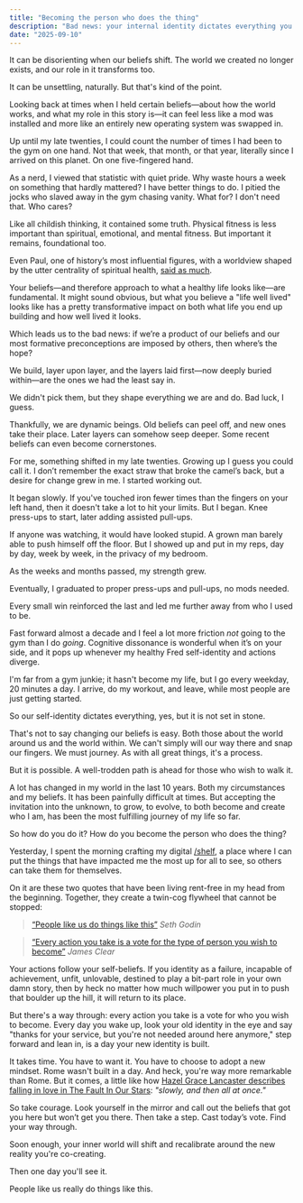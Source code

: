 ```yaml
---
title: "Becoming the person who does the thing"
description: "Bad news: your internal identity dictates everything you do. Good news: you can change it"
date: "2025-09-10"
---
```


<Tweet id="1965662575368265755" />

It can be disorienting when our beliefs shift. The world we created no longer exists, and our role in it transforms too.

It can be unsettling, naturally. But that's kind of the point.

Looking back at times when I held certain beliefs—about how the world works, and what my role in this story is—it can feel less like a mod was installed and more like an entirely new operating system was swapped in.

Up until my late twenties, I could count the number of times I had been to the gym on one hand. Not that week, that month, or that year, literally since I arrived on this planet. On one five-fingered hand.

As a nerd, I viewed that statistic with quiet pride. Why waste hours a week on something that hardly mattered? I have better things to do. I pitied the jocks who slaved away in the gym chasing vanity. What for? I don't need that. Who cares?

Like all childish thinking, it contained some truth. Physical fitness is less important than spiritual, emotional, and mental fitness. But important it remains, foundational too.

Even Paul, one of history’s most influential figures, with a worldview shaped by the utter centrality of spiritual health, <a href="https://www.bible.com/bible/111/1TI.4.8.NIV" target="_blank">said as much</a>.

Your beliefs—and therefore approach to what a healthy life looks like—are fundamental. It might sound obvious, but what you believe a "life well lived" looks like has a pretty transformative impact on both what life you end up building and how well lived it looks.

Which leads us to the bad news: if we’re a product of our beliefs and our most formative preconceptions are imposed by others, then where’s the hope?

We build, layer upon layer, and the layers laid first—now deeply buried within—are the ones we had the least say in.

We didn't pick them, but they shape everything we are and do. Bad luck, I guess.

Thankfully, we are dynamic beings. Old beliefs can peel off, and new ones take their place. Later layers can somehow seep deeper. Some recent beliefs can even become cornerstones.

For me, something shifted in my late twenties. Growing up I guess you could call it. I don’t remember the exact straw that broke the camel’s back, but a desire for change grew in me. I started working out.

It began slowly. If you've touched iron fewer times than the fingers on your left hand, then it doesn't take a lot to hit your limits. But I began. Knee press-ups to start, later adding assisted pull-ups.

If anyone was watching, it would have looked stupid. A grown man barely able to push himself off the floor. But I showed up and put in my reps, day by day, week by week, in the privacy of my bedroom.

As the weeks and months passed, my strength grew.

Eventually, I graduated to proper press-ups and pull-ups, no mods needed.

Every small win reinforced the last and led me further away from who I used to be.

Fast forward almost a decade and I feel a lot more friction _not_ going to the gym than I do _going_. Cognitive dissonance is wonderful when it’s on your side, and it pops up whenever my healthy Fred self-identity and actions diverge.

I'm far from a gym junkie; it hasn't become my life, but I go every weekday, 20 minutes a day. I arrive, do my workout, and leave, while most people are just getting started.

So our self-identity dictates everything, yes, but it is not set in stone.

That's not to say changing our beliefs is easy. Both those about the world around us and the world within. We can't simply will our way there and snap our fingers. We must journey. As with all great things, it's a process.

But it is possible. A well-trodden path is ahead for those who wish to walk it.

A lot has changed in my world in the last 10 years. Both my circumstances and my beliefs. It has been painfully difficult at times. But accepting the invitation into the unknown, to grow, to evolve, to both become and create who I am, has been the most fulfilling journey of my life so far.

So how do you do it? How do you become the person who does the thing?

Yesterday, I spent the morning crafting my digital <a href="/shelf" target="_blank">/shelf</a>, a place where I can put the things that have impacted me the most up for all to see, so others can take them for themselves.

On it are these two quotes that have been living rent-free in my head from the beginning. Together, they create a twin-cog flywheel that cannot be stopped:

> <a href="https://seths.blog/2013/07/people-like-us-do-stuff-like-this/" target="_blank">&ldquo;People like us do things like this&rdquo;</a>
> <cite>Seth Godin</cite>

> <a href="https://jamesclear.com/quotes/every-action-you-take-is-a-vote-for-the-type-of-person-you-wish-to-become" target="_blank">&ldquo;Every action you take is a vote for the type of person you wish to become&rdquo;</a>
> <cite>James Clear</cite>

Your actions follow your self-beliefs. If you identity as a failure, incapable of achievement, unfit, unlovable, destined to play a bit-part role in your own damn story, then by heck no matter how much willpower you put in to push that boulder up the hill, it will return to its place.

But there's a way through: every action you take is a vote for who you wish to become. Every day you wake up, look your old identity in the eye and say "thanks for your service, but you're not needed around here anymore," step forward and lean in, is a day your new identity is built.

It takes time. You have to want it. You have to choose to adopt a new mindset. Rome wasn't built in a day. And heck, you're way more remarkable than Rome. But it comes, a little like how <a href="https://quoteinvestigator.com/2018/08/08/all-at-once/" rel="nofollow noreferrer" target="_blank">Hazel Grace Lancaster describes falling in love in The Fault In Our Stars</a>: _"slowly, and then all at once."_

So take courage. Look yourself in the mirror and call out the beliefs that got you here but won’t get you there. Then take a step. Cast today’s vote. Find your way through.

Soon enough, your inner world will shift and recalibrate around the new reality you're co-creating.

Then one day you'll see it.

People like us really do things like this.
